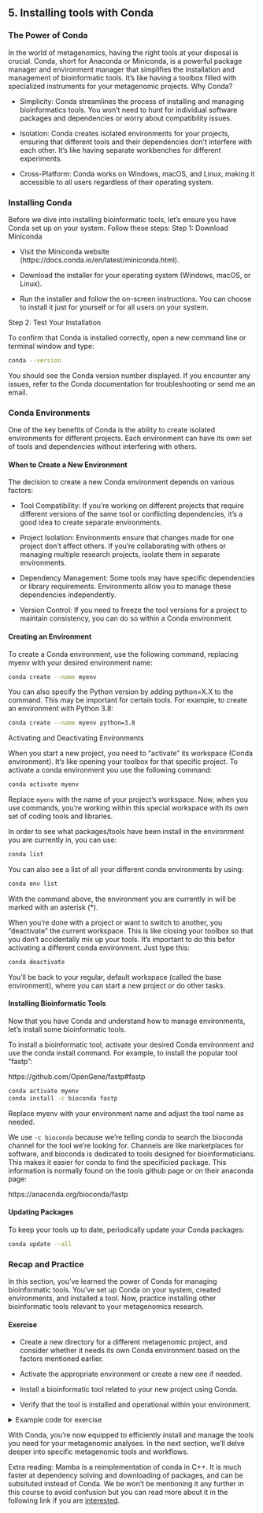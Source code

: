 ## 5. Installing tools with Conda
### The Power of Conda

In the world of metagenomics, having the right tools at your disposal is crucial. Conda, short for Anaconda or Miniconda, is a powerful package manager and environment manager that simplifies the installation and management of bioinformatic tools. It's like having a toolbox filled with specialized instruments for your metagenomic projects.
Why Conda?

* Simplicity: Conda streamlines the process of installing and managing bioinformatics tools. You won't need to hunt for individual software packages and dependencies or worry about compatibility issues.

* Isolation: Conda creates isolated environments for your projects, ensuring that different tools and their dependencies don't interfere with each other. It's like having separate workbenches for different experiments.

* Cross-Platform: Conda works on Windows, macOS, and Linux, making it accessible to all users regardless of their operating system.

### Installing Conda

Before we dive into installing bioinformatic tools, let's ensure you have Conda set up on your system. Follow these steps:
Step 1: Download Miniconda

* Visit the Miniconda website (https://docs.conda.io/en/latest/miniconda.html).

* Download the installer for your operating system (Windows, macOS, or Linux).

* Run the installer and follow the on-screen instructions. You can choose to install it just for yourself or for all users on your system.

Step 2: Test Your Installation

To confirm that Conda is installed correctly, open a new command line or terminal window and type:

```bash
conda --version
```

You should see the Conda version number displayed. If you encounter any issues, refer to the Conda documentation for troubleshooting or send me an email.

### Conda Environments

One of the key benefits of Conda is the ability to create isolated environments for different projects. Each environment can have its own set of tools and dependencies without interfering with others.

#### When to Create a New Environment

The decision to create a new Conda environment depends on various factors:

* Tool Compatibility: If you're working on different projects that require different versions of the same tool or conflicting dependencies, it's a good idea to create separate environments.

* Project Isolation: Environments ensure that changes made for one project don't affect others. If you're collaborating with others or managing multiple research projects, isolate them in separate environments.

* Dependency Management: Some tools may have specific dependencies or library requirements. Environments allow you to manage these dependencies independently.

* Version Control: If you need to freeze the tool versions for a project to maintain consistency, you can do so within a Conda environment.

#### Creating an Environment

To create a Conda environment, use the following command, replacing myenv with your desired environment name:

```bash
conda create --name myenv
```

You can also specify the Python version by adding python=X.X to the command. This may be important for certain tools. For example, to create an environment with Python 3.8:

```bash
conda create --name myenv python=3.8
```

Activating and Deactivating Environments

When you start a new project, you need to "activate" its workspace (Conda environment). It's like opening your toolbox for that specific project. To activate a conda environment you use the following command:

```bash
conda activate myenv
```
Replace `myenv` with the name of your project's workspace. Now, when you use commands, you're working within this special workspace with its own set of coding tools and libraries.

In order to see what packages/tools have been install in the environment you are currently in, you can use:

```bash
conda list
```

You can also see a list of all your different conda environments by using:

```bash
conda env list
```

With the command above, the environment you are currently in will be marked with an asterisk (*).

When you're done with a project or want to switch to another, you "deactivate" the current workspace. This is like closing your toolbox so that you don't accidentally mix up your tools. It's important to do this befor activating a different conda environment. Just type this:

```bash
conda deactivate
```

You'll be back to your regular, default workspace (called the base environment), where you can start a new project or do other tasks.

#### Installing Bioinformatic Tools

Now that you have Conda and understand how to manage environments, let's install some bioinformatic tools. 

To install a bioinformatic tool, activate your desired Conda environment and use the conda install command. For example, to install the popular tool "fastp":

https://github.com/OpenGene/fastp#fastp

```bash
conda activate myenv
conda install -c bioconda fastp
```
Replace myenv with your environment name and adjust the tool name as needed.

We use `-c bioconda` because we're telling conda to search the bioconda channel for the tool we're looking for. Channels are like marketplaces for software, and bioconda is dedicated to tools designed for bioinformaticians. This makes it easier for conda to find the specificied package. This information is normally found on the tools github page or on their anaconda page:

https://anaconda.org/bioconda/fastp


#### Updating Packages

To keep your tools up to date, periodically update your Conda packages:

```bash
conda update --all
```

### Recap and Practice

In this section, you've learned the power of Conda for managing bioinformatic tools. You've set up Conda on your system, created environments, and installed a tool. Now, practice installing other bioinformatic tools relevant to your metagenomics research.

#### Exercise

* Create a new directory for a different metagenomic project, and consider whether it needs its own Conda environment based on the factors mentioned earlier.

* Activate the appropriate environment or create a new one if needed.

* Install a bioinformatic tool related to your new project using Conda.

* Verify that the tool is installed and operational within your environment.

<details>
<summary>Example code for exercise</summary>
In this example I install a metagenomic assembler called spades as an example. More details about spades can be found at it's [github page](https://github.com/ablab/spades) but we will cover this tool later in the course.

```bash
cd 
mkdir new_project
conda deactivate
conda create --name spades_env -c bioconda spades
conda activate spades_env
spades.py --version
```
</details>

With Conda, you're now equipped to efficiently install and manage the tools you need for your metagenomic analyses. In the next section, we'll delve deeper into specific metagenomic tools and workflows.

Extra reading:
Mamba is a reimplementation of conda in C++. It is much faster at dependency solving and downloading of packages, and can be subsituted instead of Conda. We be won't be mentioning it any further in this course to avoid confusion but you can read more about it in the following link if you are [interested](
https://github.com/mamba-org/mamba).